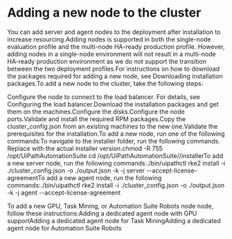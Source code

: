 ﻿# Adding a new node to the cluster

You can add server and agent nodes to the deployment after installation to increase resourcing.Adding nodes is supported in both the single-node evaluation profile and the multi-node HA-ready production profile. However, adding nodes in a single-node environment will not result in a multi-node HA-ready production environment as we do not support the transition between the two deployment profiles.For instructions on how to download the packages required for adding a new node, see Downloading installation packages.To add a new node to the cluster, take the following steps:

Configure the node to connect to the load balancer. For details, see Configuring the load balancer.Download the installation packages and get them on the machines.Configure the disks.Configure the node ports.Validate and install the required RPM packages.Copy the cluster_config.json from an existing machines to the new one.Validate the prerequisites for the installation.To add a new node, run one of the following commands:To navigate to the installer folder, run the following commands. Replace <VERSION> with the actual installer version.chmod -R 755 /opt/UiPathAutomationSuite
cd /opt/UiPathAutomationSuite/<version>/installerTo add a new server node, run the following commands:./bin/uipathctl rke2 install -i ./cluster_config.json -o ./output.json -k -j server --accept-license-agreementTo add a new agent node, run the following commands:./bin/uipathctl rke2 install -i ./cluster_config.json -o ./output.json -k -j agent --accept-license-agreement

To add a new GPU, Task Mining, or Automation Suite Robots node node, follow these instructions:Adding a dedicated agent node with GPU supportAdding a dedicated agent node for Task MiningAdding a dedicated agent node for Automation Suite Robots

